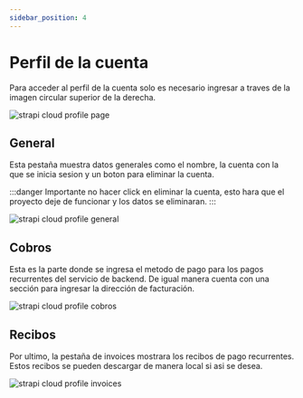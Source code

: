 ```yaml
---
sidebar_position: 4
---
```


# Perfil de la cuenta

Para acceder al perfil de la cuenta solo es necesario ingresar a traves de la imagen circular
superior de la derecha.

<div style={{textAlign: 'center'}}>
  <img src="/img/docs/strapi-cloud/strapi-cloud-profile.png" alt="strapi cloud profile page" />
</div>

## General

Esta pestaña muestra datos generales como el nombre, la cuenta con la que se inicia sesion y un boton para eliminar la cuenta.

:::danger
Importante no hacer click en eliminar la cuenta, esto hara que el proyecto deje de funcionar
y los datos se eliminaran.
:::

<div style={{textAlign: 'center'}}>
  <img src="/img/docs/strapi-cloud/strapi-cloud-profile-general.png" alt="strapi cloud profile general" />
</div>

## Cobros

Esta es la parte donde se ingresa el metodo de pago para los pagos recurrentes del servicio de backend. De igual manera cuenta con una sección para ingresar la dirección de facturación.

<div style={{textAlign: 'center'}}>
  <img src="/img/docs/strapi-cloud/strapi-cloud-profile-billing.png" alt="strapi cloud profile cobros" />
</div>

## Recibos

Por ultimo, la pestaña de invoices mostrara los recibos de pago recurrentes. Estos recibos se
pueden descargar de manera local si asi se desea.

<div style={{textAlign: 'center'}}>
  <img src="/img/docs/strapi-cloud/strapi-cloud-profile-invoices.png" alt="strapi cloud profile invoices" />
</div>

